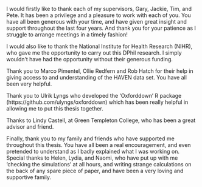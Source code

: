 I would firstly like to thank each of my supervisors, Gary, Jackie, Tim, and Pete.
It has been a privilege and a pleasure to work with each of you.
You have all been generous with your time, and have given great insight and support throughout the last four years.
And thank you for your patience as I struggle to arrange meetings in a timely fashion!

I would also like to thank the National Institute for Health Research (NIHR), who gave me the opportunity to carry out this DPhil research.
I simply wouldn't have had the opportunity without their generous funding.

Thank you to Marco Pimentel, Ollie Redfern and Rob Hatch for their help in giving access to and understanding of the HAVEN data set.
You have all been very helpful.

Thank you to Ulrik Lyngs who developed the 'Oxforddown' R package (https://github.com/ulyngs/oxforddown) which has been really helpful in allowing me to put this thesis together.

Thanks to Lindy Castell, at Green Templeton College, who has been a great advisor and friend.

Finally, thank you to my family and friends who have supported me throughout this thesis.
You have all been a real encouragement, and even pretended to understand as I badly explained what I was working on.
Special thanks to Helen, Lydia, and Naomi, who have put up with me 'checking the simulations' at all hours, and writing strange calculations on the back of any spare piece of paper, and have been a very loving and supportive family.